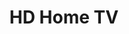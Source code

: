 ---
title: "HD Home TV"
meta_title: "HD Home TV craft"
description: "Craft de HD Home TV"
rank: "s"
draft: false
name: "HD Home TV"
recipe_img: "https://wiki.pokexgames.com/images/1/18/HD_Home_TV1.png"
level: 100
craft_time: 518400
result: 1
value_npc: 1
ingredients:
  - name: "Virtual TV"
    quantity: 1
    item_img: "https://wiki.pokexgames.com/images/thumb/9/90/Virtual_TV.png/50px-Virtual_TV.png"
    value_npc: 1
  - name: "2 3D Television"
    quantity: 1
    item_img: "https://wiki.pokexgames.com/images/thumb/f/f2/3D_Television.png/50px-3D_Television.png"
    value_npc: 1
  - name: "Zap"
    quantity: 20
    item_img: "https://wiki.pokexgames.com/images/4/4f/Zap1.png"
    value_npc: 1
  - name: "Electric Box"
    quantity: 500
    item_img: "https://wiki.pokexgames.com/images/6/6c/ElectricBox.png"
    value_npc: 1
  - name: "Platinum Bar"
    quantity: 8
    item_img: "https://wiki.pokexgames.com/images/d/d2/Platinum_Bar.png"
    value_npc: 1
---
